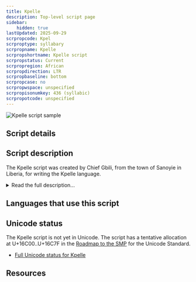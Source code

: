 ```yaml
---
title: Kpelle
description: Top-level script page
sidebar:
    hidden: true
lastUpdated: 2025-09-29
scrpropcode: Kpel
scrproptype: syllabary
scrpropname: Kpelle
scrpropshortname: Kpelle script
scrpropstatus: Current
scrpropregion: African
scrpropdirection: LTR
scrpropbaseline: bottom
scrpropcase: no
scrpropwspace: unspecified
scrpropisonumkey: 436 (syllabic)
scrpropotcode: unspecified
---
```



![Kpelle script sample](../images/kpel-sample.png "Kpelle syllabary")

## Script details

<ScriptDetails />

## Script description

The Kpelle script was created by Chief Gbili, from the town of Sanoyie in Liberia, for writing the Kpelle language.

<details>
<summary>Read the full description...</summary>It was used in the 1930s and early 1940s around Gbili’s local area for sending messages, keeping tax and store records, and recording legal debts, but by the late 1940s had been replaced by the Latin script.

Kpelle writing uses 88 symbols, each representing a pair of syllables dubbed ‘mutational pairs’ by the linguist David Dalby. These pairs are related by the phonological similarity of their initial consonants or consonant clusters. For example, the syllables _kpi_ and _gbi_ are identical except in voicing, and are represented by a single symbol. Some pairs are written with two symbols, for example, _ti_ and _di_, but either symbol can be used for either sound.

The script is written from left to right, without the use of punctuation. Numbers from 1-10 can be written, but there is no symbol for writing the number zero.
</details>

## Languages that use this script

<WsList script='Kpel' wsMax='5' />

## Unicode status

The Kpelle script is not yet in Unicode. The script has a tentative allocation at U+16C00..U+16C7F in the [Roadmap to the SMP](http://www.unicode.org/roadmaps/smp/) for the Unicode Standard.

- [Full Unicode status for Kpelle](/scrlang/unicode/kpel-unicode)



## Resources

<ScriptResources detailSummary='seemore' />

